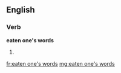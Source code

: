 ==English==

===Verb===
'''eaten one's words'''

# {{past participle of|eat one's words}}

[[fr:eaten one's words]]
[[mg:eaten one's words]]